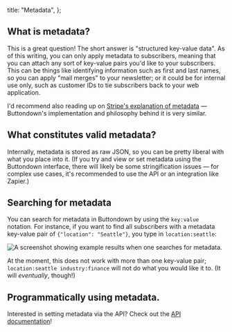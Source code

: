 
  title: "Metadata",
};

## What is metadata?

This is a great question! The short answer is "structured key-value data". As of this writing, you can only apply metadata to subscribers, meaning that you can attach any sort of key-value pairs you'd like to your subscribers. This can be things like identifying information such as first and last names, so you can apply "mail merges" to your newsletter; or it could be for internal use only, such as customer IDs to tie subscribers back to your web application.

I'd recommend also reading up on [Stripe's explanation of metadata](https://stripe.com/docs/api/metadata) — Buttondown's implementation and philosophy behind it is very similar.

## What constitutes valid metadata?

Internally, metadata is stored as raw JSON, so you can be pretty liberal with what you place into it. (If you try and view or set metadata using the Buttondown interface, there will likely be some stringification issues — for complex use cases, it's recommended to use the API or an integration like Zapier.)

## Searching for metadata

You can search for metadata in Buttondown by using the `key:value` notation. For instance, if you want to find all subscribers with a metadata key-value pair of `{"location": "Seattle"}`, you type in `location:seattle`:

![A screenshot showing example results when one searches for metadata.](/images/searching-for-metadata.png)

At the moment, this does not work with more than one key-value pair; `location:seattle industry:finance` will not do what you would like it to. (It will _eventually_, though!)

## Programmatically using metadata.

Interested in setting metadata via the API? Check out the [API documentation](/api-reference/subscribers)!
